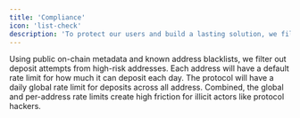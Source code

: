 ```yaml
---
title: 'Compliance'
icon: 'list-check'
description: 'To protect our users and build a lasting solution, we filter out high-risk deposits and use rate limits. There is no custody risk—once funds are deposited, the protocol is permissionless. At no point in the process do depositors divulge any additional information beyond what already exists on-chain.'
---
```


<Card title="Deposit Filtering" icon="filter" color="#A980E3">
  Using public on-chain metadata and known address blacklists, we filter out
  deposit attempts from high-risk addresses.
</Card>
<Card
  title="Per-Address Rate Limits"
  icon="money-bill-transfer"
  color="#A980E3"
>
  Each address will have a default rate limit for how much it can deposit each
  day.
</Card>
<Card title="Global Rate Limits" icon="globe" color="#A980E3">
  The protocol will have a daily global rate limit for deposits across all
  address. Combined, the global and per-address rate limits create high friction
  for illicit actors like protocol hackers.
</Card>
